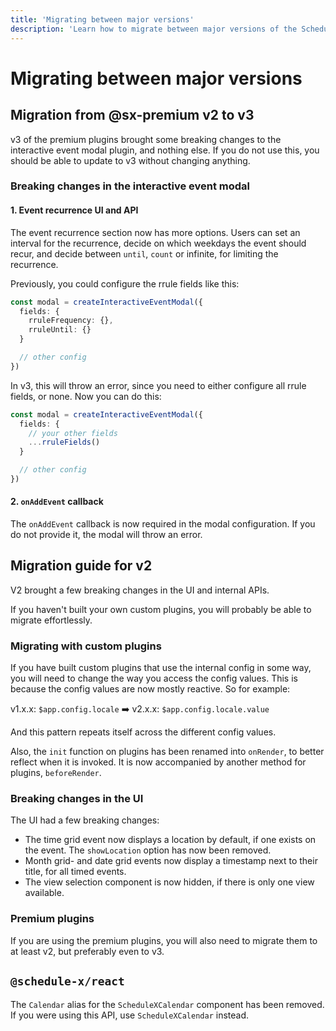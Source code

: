 ```yaml
---
title: 'Migrating between major versions'
description: 'Learn how to migrate between major versions of the Schedule-X calendar'
---
```


# Migrating between major versions

## Migration from @sx-premium v2 to v3

v3 of the premium plugins brought some breaking changes to the interactive event modal plugin, and nothing else. If
you do not use this, you should be able to update to v3 without changing anything.

### Breaking changes in the interactive event modal

#### 1. Event recurrence UI and API
The event recurrence section now has more options. Users can set an interval for the recurrence, decide on which
weekdays the event should recur, and decide between `until`, `count` or infinite, for limiting the recurrence.

Previously, you could configure the rrule fields like this:

```ts
const modal = createInteractiveEventModal({
  fields: {
    rruleFrequency: {},
    rruleUntil: {}
  }

  // other config
})
```

In v3, this will throw an error, since you need to either configure all rrule fields, or none. Now you can do this:

```ts
const modal = createInteractiveEventModal({
  fields: {
    // your other fields
    ...rruleFields()
  }

  // other config
})
```

#### 2. `onAddEvent` callback

The `onAddEvent` callback is now required in the modal configuration. If you do not provide it, the modal will throw an error.


## Migration guide for v2

V2 brought a few breaking changes in the UI and internal APIs.

If you haven't built your own custom plugins, you will probably be able to migrate effortlessly.

### Migrating with custom plugins

If you have built custom plugins that use the internal config in some way, you will need to change the
way you access the config values. This is because the config values are now mostly reactive. So for example:

v1.x.x: `$app.config.locale` ➡️ v2.x.x: `$app.config.locale.value`

And this pattern repeats itself across the different config values.

Also, the `init` function on plugins has been renamed into `onRender`, to better reflect when it is invoked. It is
now accompanied by another method for plugins, `beforeRender`.

### Breaking changes in the UI

The UI had a few breaking changes:
- The time grid event now displays a location by default, if one exists on the event. The `showLocation` option has
now been removed.
- Month grid- and date grid events now display a timestamp next to their title, for all timed events.
- The view selection component is now hidden, if there is only one view available.

### Premium plugins

If you are using the premium plugins, you will also need to migrate them to at least v2, but preferably even to v3.

## `@schedule-x/react`

The `Calendar` alias for the `ScheduleXCalendar` component has been removed. If you were using this API, use `ScheduleXCalendar` instead.

